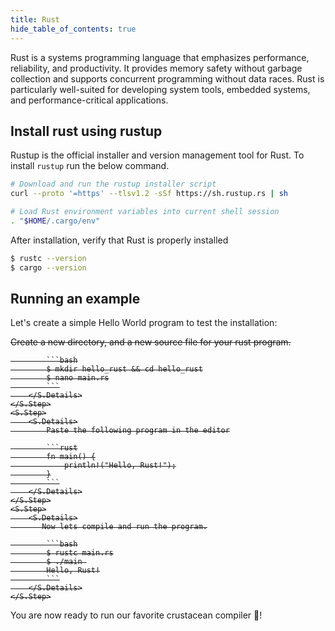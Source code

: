 ```yaml
---
title: Rust
hide_table_of_contents: true
---
```



Rust is a systems programming language that emphasizes performance, reliability, and productivity. It provides memory safety without garbage collection and supports concurrent programming without data races. Rust is particularly well-suited for developing system tools, embedded systems, and performance-critical applications.

## Install rust using rustup

Rustup is the official installer and version management tool for Rust. To install `rustup` run the below command.

```bash
# Download and run the rustup installer script
curl --proto '=https' --tlsv1.2 -sSf https://sh.rustup.rs | sh

# Load Rust environment variables into current shell session
. "$HOME/.cargo/env"
```

After installation, verify that Rust is properly installed

```bash
$ rustc --version
$ cargo --version
```

## Running an example

Let's create a simple Hello World program to test the installation:


<S>
    <S.Step>
        <S.Details>
            Create a new directory, and a new source file for your rust program.

            ```bash
            $ mkdir hello_rust && cd hello_rust
            $ nano main.rs
            ```
        </S.Details>
    </S.Step>
    <S.Step>
        <S.Details>
            Paste the following program in the editor

            ```rust
            fn main() {
                println!("Hello, Rust!");
            }
            ```
        </S.Details>
    </S.Step>
    <S.Step>
        <S.Details>
           Now lets compile and run the program.

            ```bash
            $ rustc main.rs
            $ ./main 
            Hello, Rust!
            ```
        </S.Details>
    </S.Step>
</S>

You are now ready to run our favorite crustacean compiler 🦀!
